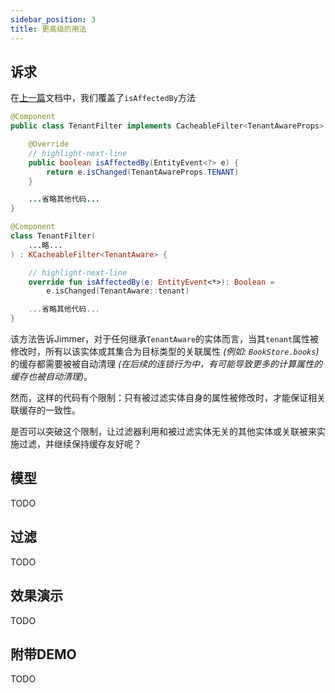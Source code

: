 ```yaml
---
sidebar_position: 3
title: 更高级的用法
---
```



## 诉求

在[上一篇](./user-filter)文档中，我们覆盖了`isAffectedBy`方法

<Tabs groupId="language">
<TabItem value="java" label="Java">

```java
@Component
public class TenantFilter implements CacheableFilter<TenantAwareProps> {

    @Override 
    // highlight-next-line
    public boolean isAffectedBy(EntityEvent<?> e) {
        return e.isChanged(TenantAwareProps.TENANT)
    }

    ...省略其他代码...
}
```

</TabItem>
<TabItem value="kotlin" label="Kotlin">

```kotlin
@Component
class TenantFilter(
    ...略...
) : KCacheableFilter<TenantAware> {

    // highlight-next-line
    override fun isAffectedBy(e: EntityEvent<*>): Boolean =
        e.isChanged(TenantAware::tenant)

    ...省略其他代码...
}
```

</TabItem>
</Tabs>

该方法告诉Jimmer，对于任何继承`TenantAware`的实体而言，当其`tenant`属性被修改时，所有以该实体或其集合为目标类型的关联属性 *(例如: `BookStore.books`)* 的缓存都需要被被自动清理 
*(在后续的连锁行为中，有可能导致更多的计算属性的缓存也被自动清理)*。

然而，这样的代码有个限制：只有被过滤实体自身的属性被修改时，才能保证相关联缓存的一致性。

是否可以突破这个限制，让过滤器利用和被过滤实体无关的其他实体或关联被来实施过滤，并继续保持缓存友好呢？

## 模型

TODO

## 过滤

TODO

## 效果演示

TODO

## 附带DEMO

TODO